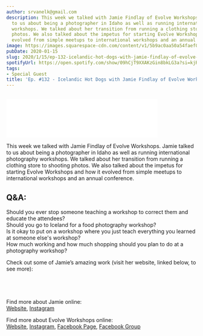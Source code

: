 ```yaml
---
author: srvanelk@gmail.com
description: This week we talked with Jamie Findlay of Evolve Workshops. Jamie talked
  to us about being a photographer in Idaho as well as running international photography
  workshops. We talked about her transition from running a clothing store to shooting
  photos. We also talked about the impetus for starting Evolve Workshops and how it
  evolved from simple meetups to international workshops and an annual conference.
image: https://images.squarespace-cdn.com/content/v1/5b9ac0aa50a54faef024c950/1579179274285-7EVOD3EY9GDE1DJC2RLZ/1jamiefindlayphotographygreeceweddingphotographersantorinielopementphotographer-6+web.jpg?format=original
pubDate: 2020-01-15
slug: 2020/1/15/ep-132-icelandic-hot-dogs-with-jamie-findlay-of-evolve-workshops
spotifyUrl: https://open.spotify.com/show/09hCjT9XXAKzGin8bkLG3a?si=kjRZvQ1JTb6Ov3HVzSSlWA
tags:
- Special Guest
title: 'Ep. #132 - Icelandic Hot Dogs with Jamie Findlay of Evolve Workshops'
---
```


<figure>
  <img src="https://images.squarespace-cdn.com/content/v1/5b9ac0aa50a54faef024c950/1579179274285-7EVOD3EY9GDE1DJC2RLZ/1jamiefindlayphotographygreeceweddingphotographersantorinielopementphotographer-6+web.jpg?format=original" alt="" />
</figure>
<iframe class="embedly-embed" src="//cdn.embedly.com/widgets/media.html?src=https%3A%2F%2Fanchor.fm%2Fweddingphotohangover%2Fembed%2Fepisodes%2FEp--132---Icelandic-Hot-Dogs-with-Jamie-Findlay-of-Evolve-Workshops-ea6uns&url=https%3A%2F%2Fanchor.fm%2Fweddingphotohangover%2Fepisodes%2FEp--132---Icelandic-Hot-Dogs-with-Jamie-Findlay-of-Evolve-Workshops-ea6uns&image=https%3A%2F%2Fd3t3ozftmdmh3i.cloudfront.net%2Fproduction%2Fpodcast_uploaded_episode400%2F805714%2F805714-1579115354649-32c478828e391.jpg&key=61d05c9d54e8455ea7a9677c366be814&type=text%2Fhtml&schema=anchor&wmode=opaque" width="400" height="102" scrolling="no" frameborder="0" allow="autoplay; fullscreen" allowfullscreen="true"></iframe>

This week we talked with Jamie Findlay of Evolve Workshops. Jamie talked to us about being a photographer in Idaho as well as running international photography workshops. We talked about her transition from running a clothing store to shooting photos. We also talked about the impetus for starting Evolve Workshops and how it evolved from simple meetups to international workshops and an annual conference.

## Q&A:  
Should you ever stop someone teaching a workshop to correct them and educate the attendees?  
Should you go to Iceland for a food photography workshop?  
Is it okay to put on a workshop where you just teach everything you learned at someone else's workshop?  
How much working and how much shopping should you plan to do at a photography workshop?

Check out some of Jamie’s amazing work (visit her website, linked below, to see more):

<figure>
  <img src="https://images.squarespace-cdn.com/content/v1/5b9ac0aa50a54faef024c950/1579179525537-LQ6W4OV5R5YC5WPNS9AS/1Clutch.jpg?format=original" alt="" />
</figure>
<figure>
  <img src="https://images.squarespace-cdn.com/content/v1/5b9ac0aa50a54faef024c950/1579179552482-6PLFKY2GHIERE5NKSXTJ/1jamiefindlayphotographyicelandphotographer2.jpg?format=original" alt="" />
</figure>
<figure>
  <img src="https://images.squarespace-cdn.com/content/v1/5b9ac0aa50a54faef024c950/1579179554013-RQM5I7QN5N5E8R735MVU/9BWEB.jpg?format=original" alt="" />
</figure>
<figure>
  <img src="https://images.squarespace-cdn.com/content/v1/5b9ac0aa50a54faef024c950/1579179561503-L9GJ3O4P388XMGIRAUSI/1Kjamiefindlayphotography.jpg?format=original" alt="" />
</figure>

Find more about Jamie online:  
[Website](http://jamiefindlayphotography.com/), [Instagram](https://www.instagram.com/thelandlockedmermaid/)

Find more about Evolve Workshops online:  
[Website](https://www.evolveworkshops.org/), [Instagram](https://www.instagram.com/evolveworkshops/), [Facebook Page](https://www.facebook.com/evolveworkshops/), [Facebook Group](https://www.facebook.com/groups/evolveworkshops/)